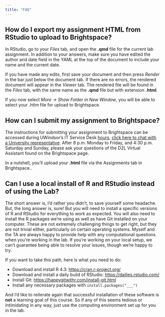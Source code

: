```yaml
---
title: "FAQ"
---
```


## How do I export my assignment HTML from RStudio to upload to Brightspace?

In RStudio, go to your *Files* tab, and open the **.qmd** file for the current lab assignment. In addition to your answers, make sure you have edited the author and date field in the YAML at the top of the document to include your name and the current date.

If you have made any edits, first save your document and then press *Render* in the bar just below the document tab. If there are no errors, the rendered document will appear in the *Viewer* tab. The rendered file will be found in the *Files* tab, with the same name as the **.qmd** file but with extension **.html**.

If you now select *More -\> Show Folder* *in New Window*, you will be able to select your .htlm file for upload to Brightspace.

## How can I submit my assignment to Brightspace?

The instructions for submitting your assignment to Brightspace can be accessed during UWindsor's IT Service Desk [hours](https://www.uwindsor.ca/itservices/support), [click here to chat with a University representative](https://chat.socialintents.com/c/uwindsorits). After 8 p.m. Monday to Friday, and 4:30 p.m. Saturday and Sunday, please ask your questions of the D2L Virtual Assistant found on the Brightspace page.

In a nutshell, you'll upload your **.html** file via the Assignments tab in Brightspace..

## Can I use a local install of R and RStudio instead of using the Lab?

The short answer is, I'd rather you didn't, to save yourself some headache. But, the long answer is, sure! But you will need to install a specific versions of R and RStudio for everything to work as expected. You will also need to install the R packages we're using as well as have Git installed on your computer. These are not extremely challenging things to get right, but they are not trivial either, particularly on certain operating systems. Myself and the TA are always happy to provide help with any computational questions when you're working in the lab. If you're working on your local setup, we can't guarantee being able to resolve your issues, though we're happy to try.

If you want to take this path, here is what you need to do:

-   Download and install R 4.3: <https://cran.r-project.org/>
-   Download and install a daily build of RStudio: <https://dailies.rstudio.com/>
-   Install Git: <https://happygitwithr.com/install-git.html>
-   Install any necessary packages with `install.packages("___")`

And I'd like to reiterate again that successful installation of these software is **not** a learning goal of this course. So if any of this seems tedious or intimidating in any way, just use the computing environment set up for you in the lab.
